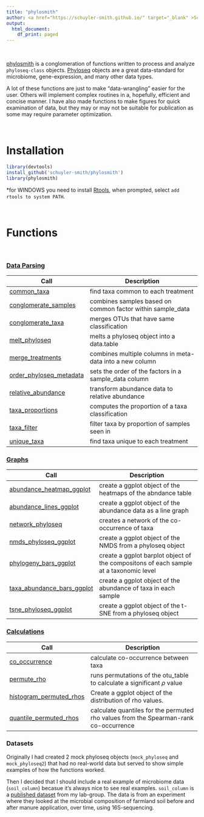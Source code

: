 ```yaml
---
title: "phylosmith"
author: <a href="https://schuyler-smith.github.io/" target="_blank" >Schuyler D. Smith</a>
output:
  html_document:
    df_print: paged
---
```


<br>

<a href="https://github.com/schuyler-smith/phylosmith" targe="_blank" >phylosmith</a> is a conglomeration of functions written to process and analyze `phyloseq-class` objects. <a href="https://joey711.github.io/phyloseq/" targe="_blank" >Phyloseq</a> objects are a great data-standard for microbiome, gene-expression, and many other data types.

A lot of these functions are just to make "data-wrangling" easier for the user. Others will implement complex routines in a, hopefully, efficient and concise manner. I have also made functions to make figures for quick examination of data, but they may or may not be suitable for publication as some may require parameter optimization.

<br>

# Installation
```r
library(devtools)
install_github('schuyler-smith/phylosmith')
library(phylosmith)
```
\*for WINDOWS you need to install <a href="https://cran.r-project.org/bin/windows/Rtools/" target="_blank" >Rtools</a>, when prompted, select `add rtools to system PATH`.

<br>

# Functions

<br>

### [Data Parsing][dapa]
Call | Description
-------------------- | ------------------------------------------------------------
[common_taxa](data_parsing.html#common_taxa) | find taxa common to each treatment
[conglomerate_samples](data_parsing.html#conglomerate_samples) | combines samples based on common factor within sample_data
[conglomerate_taxa](data_parsing.html#conglomerate_taxa) | merges OTUs that have same classification
[melt_phyloseq](data_parsing.html#melt_phyloseq) | melts a phyloseq object into a data.table
[merge_treatments](data_parsing.html#merge_treatments) | combines multiple columns in meta-data into a new column
[order_phyloseq_metadata](data_parsing.html#order_phyloseq_metadata) | sets the order of the factors in a sample_data column
[relative_abundance](data_parsing.html#relative_abundance) | transform abundance data to relative abundance
[taxa_proportions](data_parsing.html#taxa_proportions) | computes the proportion of a taxa classification
[taxa_filter](data_parsing.html#taxa_filter) | filter taxa by proportion of samples seen in
[unique_taxa](data_parsing.html#unique_taxa) | find taxa unique to each treatment

### [Graphs][grap]
Call | Description
-------------------- | ------------------------------------------------------------
[abundance_heatmap_ggplot](graphs.html#abundance_heatmap_ggplot) | create a ggplot object of the heatmaps of the abndance table
[abundance_lines_ggplot](graphs#abundance_lines_ggplot) | create a ggplot object of the abundance data as a line graph
[network_phyloseq](graphs#network_phyloseq) | creates a network of the co-occurrence of taxa
[nmds_phyloseq_ggplot](graphs#nmds_phyloseq_ggplot)  | create a ggplot object of the NMDS from a phyloseq object
[phylogeny_bars_ggplot](graphs#phylogeny_bars_ggplot) | create a ggplot barplot object of the compositons of each sample at a taxonomic level
[taxa_abundance_bars_ggplot](graphs#taxa_abundance_bars_ggplot) | create a ggplot object of the abundance of taxa in each sample
[tsne_phyloseq_ggplot](graphs#tsne_phyloseq_ggplot)  | create a ggplot object of the t-SNE from a phyloseq object

### [Calculations][calc]
Call | Description
-------------------- | ------------------------------------------------------------
[co_occurrence](calculations#co_occurrence) | calculate co-occurrence between taxa
[permute_rho](calculations#permute_rho) | runs permutations of the otu_table to calculate a significant $\rho$ value
[histogram_permuted_rhos](calculations#histogram_permuted_rhos) | Create a ggplot object of the distribution of rho values.
[quantile_permuted_rhos](calculations#quantile_permuted_rhos) | calculate quantiles for the permuted rho values from the Spearman-rank co-occurrence

### Datasets
Originally I had created 2 mock phyloseq objects (`mock_phyloseq` and `mock_phyloseq2`) that had no real-world data but served to show simple examples of how the functions worked. 

Then I decided that I should include a real example of microbiome data (`soil_column`) becasue it's always nice to see real examples. `soil_column` is a <a href="https://www.frontiersin.org/articles/10.3389/fmicb.2018.03197/full" target="_blank" >published dataset</a>  from my lab-group. The data is from an experiment where they looked at the microbial composition of farmland soil before and after manure application, over time, using 16S-sequencing.


[dapa]:data_parsing.html
[grap]:graphs.html
[calc]:calculations.html

